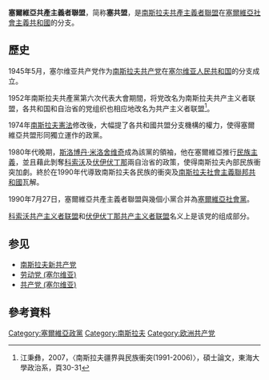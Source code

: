 {{NoteTA
|G1=TO
|1=zh-cn:米洛舍维奇; zh-hk:米洛舍維奇; zh-tw:米洛塞維奇; zh-sg:米洛舍维奇
|2=zh-cn:斯洛博丹; zh-tw:斯洛波丹
}}
'''塞爾維亞共產主義者聯盟'''，简称'''塞共盟'''，是[[南斯拉夫共產主義者聯盟|南斯拉夫共產主義者聯盟]]在[[塞爾維亞社會主義共和國|塞爾維亞社會主義共和國]]的分支。

== 歷史 ==
1945年5月，塞尔维亚共产党作为[[南斯拉夫共产党|南斯拉夫共产党]]在[[塞尔维亚人民共和国|塞尔维亚人民共和国]]的分支成立。

1952年南斯拉夫共產黨第六次代表大會期間，将党改名为南斯拉夫共产主义者联盟，各共和国和自治省的党组织也相应地改名为共产主义者联盟<ref>江秉彝，2007，〈南斯拉夫疆界與民族衝突(1991-2006)〉，碩士論文，東海大學政治系，頁30-31</ref>。

1974年[[南斯拉夫憲法|南斯拉夫憲法]]修改後，大幅提了各共和國共盟分支機構的權力，使得塞爾維亞共盟形同獨立運作的政黨。

1980年代晚期，[[斯洛博丹·米洛舍维奇|斯洛博丹·米洛舍维奇]]成為該黨的領袖，他在塞爾維亞推行[[民族主義|民族主義]]，並且藉此剝奪[[科索沃社會主義自治省|科索沃]]及[[伏伊伏丁那社會主義自治省|伏伊伏丁那]]兩自治省的政策，使得南斯拉夫內部民族衝突加劇。終於在1990年代導致南斯拉夫各民族的衝突及[[南斯拉夫社會主義聯邦共和國|南斯拉夫社會主義聯邦共和國]]瓦解。
	
1990年7月27日，塞爾維亞共產主義者聯盟與幾個小黨合并為[[塞爾維亞社會黨|塞爾維亞社會黨]]。

[[科索沃共产主义者联盟|科索沃共产主义者联盟]]和[[伏伊伏丁那共产主义者联盟|伏伊伏丁那共产主义者联盟]]名义上是该党的组成部分。

==参见==
*[[南斯拉夫新共产党|南斯拉夫新共产党]]
*[[劳动党_(塞尔维亚)|劳动党 (塞尔维亚)]]
*[[共产党_(塞尔维亚)|共产党 (塞尔维亚)]]

== 參考資料 ==
{{reflist}}

{{塞爾維亞政黨}}
{{Authority control}}

[[Category:塞爾維亞政黨|Category:塞爾維亞政黨]]
[[Category:南斯拉夫|Category:南斯拉夫]]
[[Category:欧洲共产党|Category:欧洲共产党]]